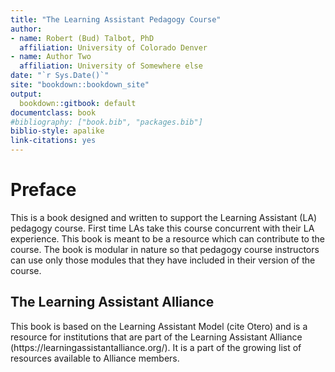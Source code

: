 ```yaml
--- 
title: "The Learning Assistant Pedagogy Course"
author: 
- name: Robert (Bud) Talbot, PhD
  affiliation: University of Colorado Denver
- name: Author Two
  affiliation: University of Somewhere else
date: "`r Sys.Date()`"
site: "bookdown::bookdown_site"
output:
  bookdown::gitbook: default
documentclass: book
#bibliography: ["book.bib", "packages.bib"]
biblio-style: apalike
link-citations: yes
---
```


# Preface {-}

This is a book designed and written to support the Learning Assistant (LA) pedagogy course. First time LAs take this course concurrent with their LA experience. This book is meant to be a resource which can contribute to the course. The book is modular in nature so that pedagogy course instructors can use only those modules that they have included in their version of the course. 

## The Learning Assistant Alliance

This book is based on the Learning Assistant Model (cite Otero) and is a resource for institutions that are part of the Learning Assistant Alliance (https://learningassistantalliance.org/). It is a part of the growing list of resources available to Alliance members. 
